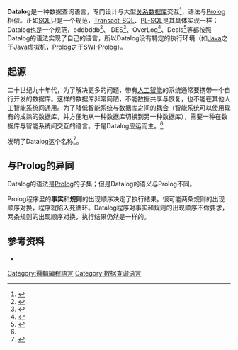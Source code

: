 '''Datalog'''是一种数据查询语言，专门设计与大型[[关系数据库|关系数据库]]交互<ref name="wanttoknow">{{cite journal|author=Stefano Ceri |coauthors=Georg gottlob, Letizia Tanca | title=What  You  Always Wanted to  Know  About  Datalog (And Never Dared to Ask) | volume=1|date=1989年3月}}</ref>，语法与[[Prolog|Prolog]]相似。正如[[SQL|SQL]]只是一个规范，[[Transact-SQL|Transact-SQL]]、[[PL-SQL|PL-SQL]]是其具体实现一样；Datalog也是一个规范，bddbddb<ref>{{Citation | url = http://bddbddb.sourceforge.net/ | title = Source forge | contribution = bddbddb | accessdate = 2014-02-15 | archive-date = 2011-07-28 | archive-url = https://web.archive.org/web/20110728031647/http://bddbddb.sourceforge.net/ | dead-url = no }}</ref>、 DES<ref>{{Citation | url = http://www.fdi.ucm.es/profesor/fernan/DES/ | last = Fernan | title = DES | place = [[Spain|ES]] | publisher = UCM | accessdate = 2014-02-15 | archive-date = 2014-02-22 | archive-url = https://web.archive.org/web/20140222155227/http://www.fdi.ucm.es/profesor/fernan/DES/ | dead-url = no }}</ref>、OverLog<ref>{{Citation | url = http://db.cs.berkeley.edu/papers/sosp05-p2.pdf | title = Berkeley | format = PDF | accessdate = 2014-02-15 | archive-date = 2013-05-18 | archive-url = https://web.archive.org/web/20130518200926/http://db.cs.berkeley.edu/papers/sosp05-p2.pdf | dead-url = no }}</ref>、Deals<ref>{{cite web | url=http://wis.cs.ucla.edu/deals/ | title=Deductive Application Language (DeAL) System | accessdate=2014-02-14 | archive-date=2014-02-25 | archive-url=https://web.archive.org/web/20140225211941/http://wis.cs.ucla.edu/deals/ | dead-url=no }}</ref>等都按照Datalog的语法实现了自己的语言，所以Datalog没有特定的执行环境（如[[Java|Java]]之于[[Java虚拟机|Java虚拟机]]，[[Prolog|Prolog]]之于[[SWI-Prolog|SWI-Prolog]]）。

==起源==
二十世纪九十年代，为了解决更多的问题，带有[[人工智能|人工智能]]的系统通常要携带一个自行开发的数据库。这样的数据库非常简陋，不能数据共享与恢复，也不能在其他人工智能系统间通用。为了降低智能系统与数据库之间的[[耦合性_(计算机科学)|耦合]]（智能系统可以使用现有的成熟的数据库，并方便地从一种数据库切换到另一种数据库），需要一种在数据库与智能系统间交互的语言。于是Datalog应运而生。<ref name="wanttoknow"/>

{{link-en|David Maier|David Maier}}发明了Datalog这个名称<ref>{{Citation | author1-link = Serge Abiteboul | first1 = Serge | last1 = Abiteboul | first2 = Richard | last2 = Hull | author3-link = Victor Vianu | first3 = Victor | last3 = Vianu | title = Foundations of databases | page = 305 | url = http://books.google.com/books?id=HN9QAAAAMAAJ&q=David+Maier&pgis=1#search_anchor | accessdate = 2014-02-15 | archive-date = 2014-06-27 | archive-url = https://web.archive.org/web/20140627190611/http://books.google.com/books?id=HN9QAAAAMAAJ&q=David+Maier&pgis=1#search_anchor | dead-url = no }}</ref>。

==与Prolog的异同==
Datalog的语法是[[Prolog|Prolog]]的子集；但是Datalog的语义与Prolog不同。

Prolog程序里的'''事实'''和'''规则'''的出现顺序决定了执行结果。很可能两条规则的出现顺序对换，程序就陷入死循环。Datalog程序对事实和规则的出现顺序不做要求，两条规则的出现顺序对换，执行结果仍然是一样的。


== 参考资料 ==
{{reflist}}
*{{cite journal|author=Stefano Ceri |coauthors=Georg gottlob, Letizia Tanca | title=What  You  Always Wanted to  Know  About  Datalog (And Never Dared to Ask) | volume=1|date=1989年3月}}


{{Database}}

[[Category:邏輯編程語言|Category:邏輯編程語言]]
[[Category:数据查询语言|Category:数据查询语言]]